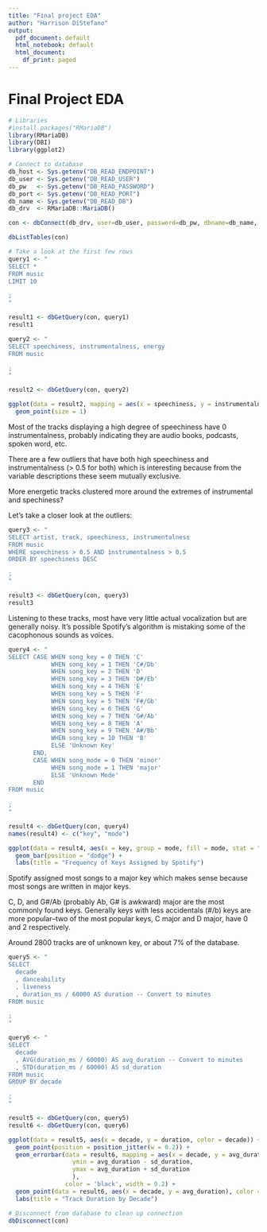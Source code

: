 ```yaml
---
title: "Final project EDA"
author: "Harrison DiStefano"
output:
  pdf_document: default
  html_notebook: default
  html_document:
    df_print: paged
---
```


# Final Project EDA 

```r
# Libraries
#install.packages("RMariaDB")
library(RMariaDB)
library(DBI)
library(ggplot2)
```

```r
# Connect to database
db_host <- Sys.getenv("DB_READ_ENDPOINT")
db_user <- Sys.getenv("DB_READ_USER")
db_pw   <- Sys.getenv("DB_READ_PASSWORD")
db_port <- Sys.getenv("DB_READ_PORT")
db_name <- Sys.getenv("DB_READ_DB")
db_drv  <- RMariaDB::MariaDB()

con <- dbConnect(db_drv, user=db_user, password=db_pw, dbname=db_name, host=db_host, port=db_port)

dbListTables(con)
```
```r
# Take a look at the first few rows
query1 <- "
SELECT * 
FROM music
LIMIT 10

;
"

result1 <- dbGetQuery(con, query1)
result1
```
```r
query2 <- "
SELECT speechiness, instrumentalness, energy
FROM music

;
"

result2 <- dbGetQuery(con, query2)
```

```r
ggplot(data = result2, mapping = aes(x = speechiness, y = instrumentalness, col = energy)) +
  geom_point(size = 1)
```
Most of the tracks displaying a high degree of speechiness have 0 instrumentalness, probably indicating they are audio books, podcasts, spoken word, etc. 

There are a few outliers that have both high speechiness and instrumentalness (> 0.5 for both) which is interesting because from the variable descriptions these seem mutually exclusive.

More energetic tracks clustered more around the extremes of instrumental and spechiness?

Let's take a closer look at the outliers:
```r
query3 <- "
SELECT artist, track, speechiness, instrumentalness
FROM music
WHERE speechiness > 0.5 AND instrumentalness > 0.5
ORDER BY speechiness DESC

;
"

result3 <- dbGetQuery(con, query3)
result3
```
Listening to these tracks, most have very little actual vocalization but are generally noisy. It's possible Spotify's algorithm is mistaking some of the cacophonous sounds as voices.


```r
query4 <- "
SELECT CASE WHEN song_key = 0 THEN 'C'
            WHEN song_key = 1 THEN 'C#/Db'
            WHEN song_key = 2 THEN 'D'
            WHEN song_key = 3 THEN 'D#/Eb'
            WHEN song_key = 4 THEN 'E'
            WHEN song_key = 5 THEN 'F'
            WHEN song_key = 5 THEN 'F#/Gb'
            WHEN song_key = 6 THEN 'G'
            WHEN song_key = 7 THEN 'G#/Ab'
            WHEN song_key = 8 THEN 'A'
            WHEN song_key = 9 THEN 'A#/Bb'
            WHEN song_key = 10 THEN 'B'
            ELSE 'Unknown Key'
       END,
       CASE WHEN song_mode = 0 THEN 'minor'
            WHEN song_mode = 1 THEN 'major'
            ELSE 'Unknown Mode'
       END
FROM music
                     
;
"

result4 <- dbGetQuery(con, query4)
names(result4) <- c("key", "mode")

ggplot(data = result4, aes(x = key, group = mode, fill = mode, stat = "count")) +
  geom_bar(position = "dodge") +
  labs(title = "Frequency of Keys Assigned by Spotify")
```
Spotify assigned most songs to a major key which makes sense because most songs are written in major keys.

C, D, and G#/Ab (probably Ab, G# is awkward) major are the most commonly found keys. Generally keys with less accidentals (#/b) keys are more popular--two of the most popular keys, C major and D major, have 0 and 2 respectively.

Around 2800 tracks are of unknown key, or about 7% of the database. 

```r
query5 <- "
SELECT 
  decade
  , danceability
  , liveness
  , duration_ms / 60000 AS duration -- Convert to minutes
FROM music

;
"

query6 <- "
SELECT 
  decade
  , AVG(duration_ms / 60000) AS avg_duration -- Convert to minutes
  , STD(duration_ms / 60000) AS sd_duration
FROM music
GROUP BY decade

;
"

result5 <- dbGetQuery(con, query5)
result6 <- dbGetQuery(con, query6)

ggplot(data = result5, aes(x = decade, y = duration, color = decade)) +
  geom_point(position = position_jitter(w = 0.2)) +
  geom_errorbar(data = result6, mapping = aes(x = decade, y = avg_duration,
                  ymin = avg_duration - sd_duration,
                  ymax = avg_duration + sd_duration
                  ),
                color = 'black', width = 0.2) + 
  geom_point(data = result6, aes(x = decade, y = avg_duration), color = 'black') +
  labs(title = "Track Duration by Decade")
```


```r
# Disconnect from database to clean up connection
dbDisconnect(con)
```
